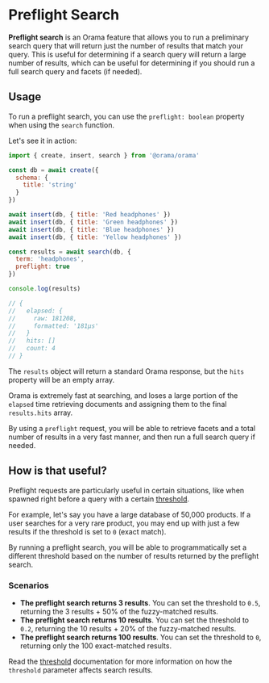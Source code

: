 # Preflight Search

**Preflight search** is an Orama feature that allows you to run a preliminary search query that will return just the number of results that match your query. This is useful for determining if a search query will return a large number of results, which can be useful for determining if you should run a full search query and facets (if needed).

## Usage

To run a preflight search, you can use the `preflight: boolean` property when using the `search` function.

Let's see it in action:

```javascript
import { create, insert, search } from '@orama/orama'

const db = await create({
  schema: {
    title: 'string'
  }
})

await insert(db, { title: 'Red headphones' })
await insert(db, { title: 'Green headphones' })
await insert(db, { title: 'Blue headphones' })
await insert(db, { title: 'Yellow headphones' })

const results = await search(db, {
  term: 'headphones',
  preflight: true
})

console.log(results)

// {
//   elapsed: {
//     raw: 181208,
//     formatted: '181μs' 
//   }
//   hits: []
//   count: 4
// }
```

The `results` object will return a standard Orama response, but the `hits` property will be an empty array.

Orama is extremely fast at searching, and loses a large portion of the `elapsed` time retrieving documents and assigning them to the final `results.hits` array.

By using a `preflight` request, you will be able to retrieve facets and a total number of results in a very fast manner, and then run a full search query if needed.

## How is that useful?

Preflight requests are particularly useful in certain situations, like when spawned right before a query with a certain [threshold](/usage/search/threshold).

For example, let's say you have a large database of 50,000 products. If a user searches for a very rare product, you may end up with just a few results if the threshold is set to `0` (exact match).

By running a preflight search, you will be able to programmatically set a different threshold based on the number of results returned by the preflight search.

### Scenarios

- **The preflight search returns 3 results**. You can set the threshold to `0.5`, returning the 3 results + 50% of the fuzzy-matched results.
- **The preflight search returns 10 results**. You can set the threshold to `0.2`, returning the 10 results + 20% of the fuzzy-matched results.
- **The preflight search returns 100 results**. You can set the threshold to `0`, returning only the 100 exact-matched results.

Read the [threshold](/usage/search/threshold) documentation for more information on how the `threshold` parameter affects search results.
